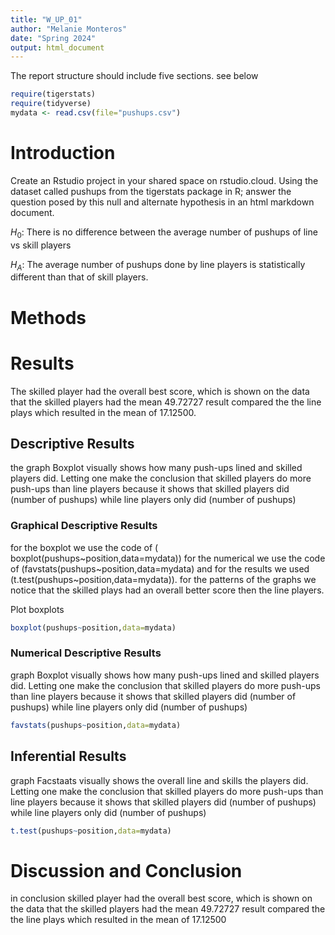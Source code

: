 ```yaml
---
title: "W_UP_01"
author: "Melanie Monteros"
date: "Spring 2024"
output: html_document
---
```




The report structure should include five sections.  see below



```r
require(tigerstats)
require(tidyverse)
mydata <- read.csv(file="pushups.csv")
```

# Introduction

<!--In this section you explain what you are trying to show. Where did the data come from? What is the research or other question you are trying to answer?!-->

Create an Rstudio project in your shared space on rstudio.cloud.  Using the dataset called pushups from the tigerstats package in R; answer the question posed by this null and alternate hypothesis in an html markdown document.

$H_0$: There is no difference between the average number of pushups of line vs skill players

$H_A$: The average number of pushups done by line players is statistically different than that of skill players.

# Methods

<!--Decide on your methods: use "variable analysis" or other appropriate descriptors. Make sure to choose at least one graphical method and at least one numerical method.!-->

# Results
The skilled player had the overall best score, which is shown on the data that the skilled players had the mean 49.72727 result compared the the line plays which resulted in the mean of 17.12500.

<!--Divide this section into two sub-sections: One for your descriptive results and one for your inferential results.!-->

## Descriptive Results
the graph Boxplot visually shows how many push-ups lined and skilled players did. Letting one  make the conclusion that skilled players do more push-ups than line players because it shows that skilled players did (number of pushups) while line players only did (number of pushups) 

### Graphical Descriptive Results
 for the boxplot we use the code of ( boxplot(pushups~position,data=mydata)) for the numerical we use the code of (favstats(pushups~position,data=mydata) and for the results we used (t.test(pushups~position,data=mydata)). for the patterns of the graphs we notice that the skilled plays had an overall better score then the line players. 
<!--Graphical results here. Make sure to show your code. Provide appropriate labels for axes, giving units if possible, and provide a good title for the graph, too. Use the graphical results to describe the patterns if any that exist in the data as focused toward the research question!-->

Plot boxplots

```r
boxplot(pushups~position,data=mydata)
```

### Numerical Descriptive Results
graph Boxplot visually shows how many push-ups lined and skilled players did. Letting one  make the conclusion that skilled players do more push-ups than line players because it shows that skilled players did (number of pushups) while line players only did (number of pushups) 

<!--Numerical results go here. Use the numerical results to describe the patterns if any that exist in the data as focused toward the research question!-->

```r
favstats(pushups~position,data=mydata)
```

## Inferential Results
graph Facstaats visually shows the overall line and skills the players did. Letting one  make the conclusion that skilled players do more push-ups than line players because it shows that skilled players did (number of pushups) while line players only did (number of pushups) 

<!--State hypothesis clearly. Make sure your discussion of the inferential test covers all the aspects that the test output produces, such as test statistic, p-value etc. Make a decision about the null hypothesis, explain the assumptions on which the selected test/procedure was based, and why the chosen procedure satisfys the assumptions and is appropriate to answer the research question!-->

```r
t.test(pushups~position,data=mydata)
```

# Discussion and Conclusion
in conclusion skilled player had the overall best score, which is shown on the data that the skilled players had the mean 49.72727 result compared the the line plays which resulted in the mean of 17.12500
<!--Discussion and conclusion here. If you found a relationship be sure to consider whether the relationship occurs because one of the variavbles causes the other, or whether they perhasps are related for some other reason. Watch the chapter 6 videos from the GeorgeTown videos collection.!-->

